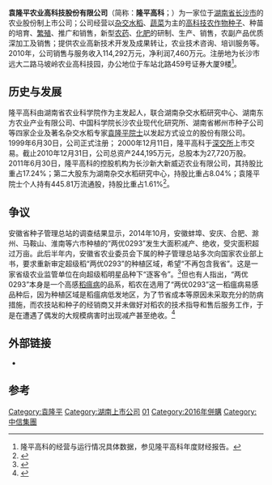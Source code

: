 '''袁隆平农业高科技股份有限公司'''（简称：'''隆平高科'''；{{Szse|000998}}）为一家位于[[湖南省|湖南省]][[长沙市|长沙市]]的农业股份制上市公司；公司经营以[[杂交水稻|杂交水稻]]、[[蔬菜|蔬菜]]为主的[[高科技|高科技]][[农作物|农作物]][[种子|种子]]、种苗的培育、[[繁殖|繁殖]]、推广和销售，新型[[农药|农药]]、[[化肥|化肥]]的研制、生产、销售，农副产品优质深加工及销售；提供农业高新技术开发及成果转让，农业技术咨询、培训服务等。2010年，公司销售与服务收入114,292万元，净利润7,460万元。注册地为长沙市远大二路马坡岭农业高科技园，办公地位于车站北路459号证券大厦9楼<ref>隆平高科的经营与运行情况具体数据，参见隆平高科年度财经报告。</ref>。

== 历史与发展 ==
隆平高科由湖南省农业科学院作为主发起人，联合湖南杂交水稻研究中心、湖南东方农业产业有限公司、中国科学院长沙农业现代化研究所、湖南省郴州市种子公司等四家企业及著名杂交水稻专家[[袁隆平|袁隆平]][[中国工程院院士|院士]]以发起方式设立的股份有限公司。1999年6月30日，公司正式注册； 2000年12月11日，隆平高科于[[深圳证券交易所|深交所]]上市交易。截止2010年12月31日，公司总资产244,195万元，总股本为27,720万股。2011年6月30日，隆平高科的控股机构为长沙新大新威迈农业有限公司，其持股比重占17.24%；第二大股东为湖南杂交水稻研究中心，持股比重占8.04%；袁隆平院士个人持有445.81万流通股，持股比重占1.61%<ref>{{Cite web |url=http://www.lpht.com.cn/Column.aspx?ColId=1 |title=隆平高科：（官方）介绍 |access-date=2012-02-07 |archive-date=2014-07-14 |archive-url=https://web.archive.org/web/20140714140753/http://www.lpht.com.cn/Column.aspx?ColId=1 |dead-url=no }}</ref>。

== 争议 ==

安徽省种子管理总站的调查结果显示，2014年10月，安徽蚌埠、安庆、合肥、滁州、马鞍山、淮南等六市种植的“两优0293”发生大面积减产、绝收，受灾面积超过万亩。此后半年内，安徽省农业委员会下属的种子管理总站多次向国家农业部上书，要求重新审定超级稻“两优0293”的种植区域，希望“不再包含我省”。这是一家省级农业监管单位在向超级稻明星品种下“逐客令”。<ref>{{cite web|title=袁隆平超级稻减产大面积绝收|url=http://news.qq.com/a/20150409/049041.htm|accessdate=2016-11-19|publisher=腾讯新闻|date=2015-04-09|archive-date=2016-11-19|archive-url=https://web.archive.org/web/20161119183839/http://news.qq.com/a/20150409/049041.htm|dead-url=no}}</ref>但也有人指出，“两优0293”本身是一个高感[[稻瘟病|稻瘟病]]的品系，稻农在选用了“两优0293”这一稻瘟病易感品种后，因为种植区域是稻瘟病低发地区，为了节省成本等原因未采取充分的防病措施，而农技站和种子的经销商又并未做好对稻农的技术指导和售后服务工作，于是在遭遇了偶发的大规模病害时出现减产甚至绝收。<ref>{{cite news|title=安徽部分超级稻为何减产绝收？|url=http://cpc.people.com.cn/n/2015/0415/c83083-26847544.html|accessdate=2016-11-19|agency=光明日报|publisher=人民网|date=2015-04-15|archive-date=2016-11-19|archive-url=https://web.archive.org/web/20161119183106/http://cpc.people.com.cn/n/2015/0415/c83083-26847544.html|dead-url=no}}</ref>

== 外部链接 ==
*{{official|https://www.lpht.com.cn}}

==参考==
{{reflist}}
{{SZSECI}}{{CITIC}}
[[Category:袁隆平|Category:袁隆平]]
[[Category:湖南上市公司|Category:湖南上市公司]]
[[Category:中华人民共和国农业公司|01]]
[[Category:2016年併購|Category:2016年併購]]
[[Category:中信集團|Category:中信集團]]